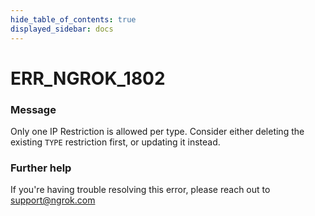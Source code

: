 ```yaml
---
hide_table_of_contents: true
displayed_sidebar: docs
---
```



# ERR_NGROK_1802

### Message

Only one IP Restriction is allowed per type. Consider either deleting the existing `TYPE` restriction first, or updating it instead.

<ErrorDetails error="err_ngrok_1802" />

### Further help

If you're having trouble resolving this error, please reach out to [support@ngrok.com](mailto:support@ngrok.com?subject=Help%20with%20ERR_NGROK_1802)
